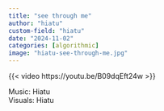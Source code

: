 ```yaml
---
title: "see through me"
author: "hiatu"
custom-field: "hiatu"
date: "2024-11-02"
categories: [algorithmic]
image: "hiatu-see-through-me.jpg"
---
```


{{< video https://youtu.be/B09dqEft24w >}}

Music: Hiatu  
Visuals: Hiatu

